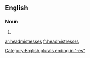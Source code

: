 ==English==

===Noun===
{{head|en|plural}}

# {{plural of| headmistress|lang= en|nocat= 1}}

[[Category:English plurals ending in "-es"]]

[[ar:headmistresses]]
[[fr:headmistresses]]